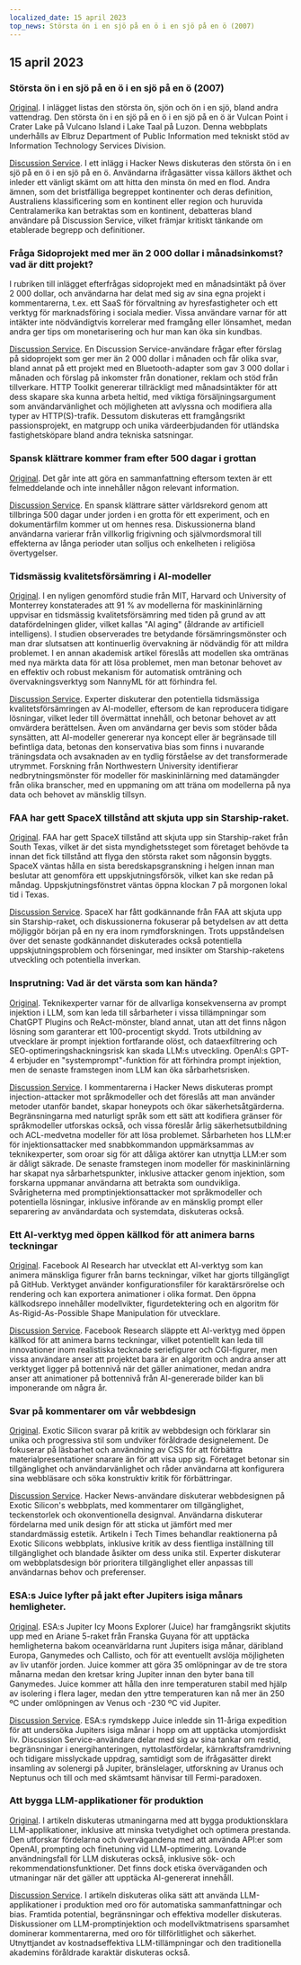 ```yaml
---
localized_date: 15 april 2023
top_news: Största ön i en sjö på en ö i en sjö på en ö (2007)
---
```




<CallToAction />

<Steps>

## 15 april 2023

### Största ön i en sjö på en ö i en sjö på en ö (2007)

[Original](https://www.elbruz.org/special-projects/islands-and-lakes/).
I inlägget listas den största ön, sjön och ön i en sjö, bland andra vattendrag. Den största ön i en sjö på en ö i en sjö på en ö är Vulcan Point i Crater Lake på Vulcano Island i Lake Taal på Luzon. Denna webbplats underhålls av Elbruz Department of Public Information med tekniskt stöd av Information Technology Services Division.

[Discussion Service](http://news.ycombinator.com/item?id=35567026).
I ett inlägg i Hacker News diskuteras den största ön i en sjö på en ö i en sjö på en ö. Användarna ifrågasätter vissa källors äkthet och inleder ett vänligt skämt om att hitta den minsta ön med en flod. Andra ämnen, som det bristfälliga begreppet kontinenter och deras definition, Australiens klassificering som en kontinent eller region och huruvida Centralamerika kan betraktas som en kontinent, debatteras bland användare på Discussion Service, vilket främjar kritiskt tänkande om etablerade begrepp och definitioner.

### Fråga Sidoprojekt med mer än 2 000 dollar i månadsinkomst? vad är ditt projekt?

I rubriken till inlägget efterfrågas sidoprojekt med en månadsintäkt på över 2 000 dollar, och användarna har delat med sig av sina egna projekt i kommentarerna, t.ex. ett SaaS för förvaltning av hyresfastigheter och ett verktyg för marknadsföring i sociala medier. Vissa användare varnar för att intäkter inte nödvändigtvis korrelerar med framgång eller lönsamhet, medan andra ger tips om monetarisering och hur man kan öka sin kundbas.

[Discussion Service](http://news.ycombinator.com/item?id=35567822).
En Discussion Service-användare frågar efter förslag på sidoprojekt som ger mer än 2 000 dollar i månaden och får olika svar, bland annat på ett projekt med en Bluetooth-adapter som gav 3 000 dollar i månaden och förslag på inkomster från donationer, reklam och stöd från tillverkare. HTTP Toolkit genererar tillräckligt med månadsintäkter för att dess skapare ska kunna arbeta heltid, med viktiga försäljningsargument som användarvänlighet och möjligheten att avlyssna och modifiera alla typer av HTTP(S)-trafik. Dessutom diskuteras ett framgångsrikt passionsprojekt, en matgrupp och unika värdeerbjudanden för utländska fastighetsköpare bland andra tekniska satsningar.

### Spansk klättrare kommer fram efter 500 dagar i grottan

[Original](https://www.cbc.ca/news/world/spain-cave-500-days-beatriz-flamini-1.6810428).
Det går inte att göra en sammanfattning eftersom texten är ett felmeddelande och inte innehåller någon relevant information.

[Discussion Service](http://news.ycombinator.com/item?id=35571481).
En spansk klättrare sätter världsrekord genom att tillbringa 500 dagar under jorden i en grotta för ett experiment, och en dokumentärfilm kommer ut om hennes resa. Diskussionerna bland användarna varierar från villkorlig frigivning och självmordsmoral till effekterna av långa perioder utan solljus och enkelheten i religiösa övertygelser.

### Tidsmässig kvalitetsförsämring i AI-modeller

[Original](https://www.nannyml.com/blog/91-of-ml-perfomance-degrade-in-time).
I en nyligen genomförd studie från MIT, Harvard och University of Monterrey konstaterades att 91 % av modellerna för maskininlärning uppvisar en tidsmässig kvalitetsförsämring med tiden på grund av att datafördelningen glider, vilket kallas "AI aging" (åldrande av artificiell intelligens). I studien observerades tre betydande försämringsmönster och man drar slutsatsen att kontinuerlig övervakning är nödvändig för att mildra problemet. I en annan akademisk artikel föreslås att modellen ska omtränas med nya märkta data för att lösa problemet, men man betonar behovet av en effektiv och robust mekanism för automatisk omträning och övervakningsverktyg som NannyML för att förhindra fel.

[Discussion Service](http://news.ycombinator.com/item?id=35566145).
Experter diskuterar den potentiella tidsmässiga kvalitetsförsämringen av AI-modeller, eftersom de kan reproducera tidigare lösningar, vilket leder till övermättat innehåll, och betonar behovet av att omvärdera berättelsen. Även om användarna ger bevis som stöder båda synsätten, att AI-modeller genererar nya koncept eller är begränsade till befintliga data, betonas den konservativa bias som finns i nuvarande träningsdata och avsaknaden av en tydlig förståelse av det transformerade utrymmet. Forskning från Northwestern University identifierar nedbrytningsmönster för modeller för maskininlärning med datamängder från olika branscher, med en uppmaning om att träna om modellerna på nya data och behovet av mänsklig tillsyn.

### FAA har gett SpaceX tillstånd att skjuta upp sin Starship-raket.

[Original](https://arstechnica.com/science/2023/04/green-light-go-spacex-receives-a-launch-license-from-the-faa-for-starship/).
FAA har gett SpaceX tillstånd att skjuta upp sin Starship-raket från South Texas, vilket är det sista myndighetssteget som företaget behövde ta innan det fick tillstånd att flyga den största raket som någonsin byggts. SpaceX väntas hålla en sista beredskapsgranskning i helgen innan man beslutar att genomföra ett uppskjutningsförsök, vilket kan ske redan på måndag. Uppskjutningsfönstret väntas öppna klockan 7 på morgonen lokal tid i Texas.

[Discussion Service](http://news.ycombinator.com/item?id=35575298).
SpaceX har fått godkännande från FAA att skjuta upp sin Starship-raket, och diskussionerna fokuserar på betydelsen av att detta möjliggör början på en ny era inom rymdforskningen. Trots uppståndelsen över det senaste godkännandet diskuterades också potentiella uppskjutningsproblem och förseningar, med insikter om Starship-raketens utveckling och potentiella inverkan.

### Insprutning: Vad är det värsta som kan hända?

[Original](https://simonwillison.net/2023/Apr/14/worst-that-can-happen/).
Teknikexperter varnar för de allvarliga konsekvenserna av prompt injektion i LLM, som kan leda till sårbarheter i vissa tillämpningar som ChatGPT Plugins och ReAct-mönster, bland annat, utan att det finns någon lösning som garanterar ett 100-procentigt skydd. Trots utbildning av utvecklare är prompt injektion fortfarande olöst, och dataexfiltrering och SEO-optimeringshackningsrisk kan skada LLM:s utveckling. OpenAI:s GPT-4 erbjuder en "systemprompt"-funktion för att förhindra prompt injektion, men de senaste framstegen inom LLM kan öka sårbarhetsrisken.

[Discussion Service](http://news.ycombinator.com/item?id=35572290).
I kommentarerna i Hacker News diskuteras prompt injection-attacker mot språkmodeller och det föreslås att man använder metoder utanför bandet, skapar honeypots och ökar säkerhetsåtgärderna. Begränsningarna med naturligt språk som ett sätt att kodifiera gränser för språkmodeller utforskas också, och vissa föreslår årlig säkerhetsutbildning och ACL-medvetna modeller för att lösa problemet. Sårbarheten hos LLM:er för injektionsattacker med snabbkommandon uppmärksammas av teknikexperter, som oroar sig för att dåliga aktörer kan utnyttja LLM:er som är dåligt säkrade. De senaste framstegen inom modeller för maskininlärning har skapat nya sårbarhetspunkter, inklusive attacker genom injektion, som forskarna uppmanar användarna att betrakta som oundvikliga. Svårigheterna med promptinjektionsattacker mot språkmodeller och potentiella lösningar, inklusive införande av en mänsklig prompt eller separering av användardata och systemdata, diskuteras också.

### Ett AI-verktyg med öppen källkod för att animera barns teckningar

[Original](https://github.com/facebookresearch/AnimatedDrawings).
Facebook AI Research har utvecklat ett AI-verktyg som kan animera mänskliga figurer från barns teckningar, vilket har gjorts tillgängligt på GitHub. Verktyget använder konfigurationsfiler för karaktärsrörelse och rendering och kan exportera animationer i olika format. Den öppna källkodsrepo innehåller modellvikter, figurdetektering och en algoritm för As-Rigid-As-Possible Shape Manipulation för utvecklare.

[Discussion Service](http://news.ycombinator.com/item?id=35565681).
Facebook Research släppte ett AI-verktyg med öppen källkod för att animera barns teckningar, vilket potentiellt kan leda till innovationer inom realistiska tecknade seriefigurer och CGI-figurer, men vissa användare anser att projektet bara är en algoritm och andra anser att verktyget ligger på bottennivå när det gäller animationer, medan andra anser att animationer på bottennivå från AI-genererade bilder kan bli imponerande om några år.

### Svar på kommentarer om vår webbdesign

[Original](https://research.exoticsilicon.com/articles/replying_to_comments).
Exotic Silicon svarar på kritik av webbdesign och förklarar sin unika och progressiva stil som undviker föråldrade designelement. De fokuserar på läsbarhet och användning av CSS för att förbättra materialpresentationer snarare än för att visa upp sig. Företaget betonar sin tillgänglighet och användarvänlighet och råder användarna att konfigurera sina webbläsare och söka konstruktiv kritik för förbättringar.

[Discussion Service](http://news.ycombinator.com/item?id=35567285).
Hacker News-användare diskuterar webbdesignen på Exotic Silicon's webbplats, med kommentarer om tillgänglighet, teckenstorlek och okonventionella designval. Användarna diskuterar fördelarna med unik design för att sticka ut jämfört med mer standardmässig estetik. Artikeln i Tech Times behandlar reaktionerna på Exotic Silicons webbplats, inklusive kritik av dess fientliga inställning till tillgänglighet och blandade åsikter om dess unika stil. Experter diskuterar om webbplatsdesign bör prioritera tillgänglighet eller anpassas till användarnas behov och preferenser.

### ESA:s Juice lyfter på jakt efter Jupiters isiga månars hemligheter.

[Original](https://www.esa.int/Science_Exploration/Space_Science/Juice/ESA_s_Juice_lifts_off_on_quest_to_discover_secrets_of_Jupiter_s_icy_moons).
ESA:s Jupiter Icy Moons Explorer (Juice) har framgångsrikt skjutits upp med en Ariane 5-raket från Franska Guyana för att upptäcka hemligheterna bakom oceanvärldarna runt Jupiters isiga månar, däribland Europa, Ganymedes och Callisto, och för att eventuellt avslöja möjligheten av liv utanför jorden. Juice kommer att göra 35 omlöpningar av de tre stora månarna medan den kretsar kring Jupiter innan den byter bana till Ganymedes. Juice kommer att hålla den inre temperaturen stabil med hjälp av isolering i flera lager, medan den yttre temperaturen kan nå mer än 250 ºC under omlöpningen av Venus och -230 ºC vid Jupiter.

[Discussion Service](http://news.ycombinator.com/item?id=35574177).
ESA:s rymdskepp Juice inledde sin 11-åriga expedition för att undersöka Jupiters isiga månar i hopp om att upptäcka utomjordiskt liv. Discussion Service-användare delar med sig av sina tankar om restid, begränsningar i energihanteringen, nyttolastfördelar, kärnkraftsframdrivning och tidigare misslyckade uppdrag, samtidigt som de ifrågasätter direkt insamling av solenergi på Jupiter, bränslelager, utforskning av Uranus och Neptunus och till och med skämtsamt hänvisar till Fermi-paradoxen.

### Att bygga LLM-applikationer för produktion

[Original](https://huyenchip.com/2023/04/11/llm-engineering.html).
I artikeln diskuteras utmaningarna med att bygga produktionsklara LLM-applikationer, inklusive att minska tvetydighet och optimera prestanda. Den utforskar fördelarna och övervägandena med att använda API:er som OpenAI, prompting och finetuning vid LLM-optimering. Lovande användningsfall för LLM diskuteras också, inklusive sök- och rekommendationsfunktioner. Det finns dock etiska överväganden och utmaningar när det gäller att upptäcka AI-genererat innehåll.

[Discussion Service](http://news.ycombinator.com/item?id=35565212).
I artikeln diskuteras olika sätt att använda LLM-applikationer i produktion med oro för automatiska sammanfattningar och bias. Framtida potential, begränsningar och effektiva modeller diskuteras. Diskussioner om LLM-promptinjektion och modellviktmatrisens sparsamhet dominerar kommentarerna, med oro för tillförlitlighet och säkerhet. Utnyttjandet av kostnadseffektiva LLM-tillämpningar och den traditionella akademins föråldrade karaktär diskuteras också.

</Steps>
